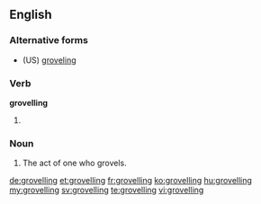 ==English==

===Alternative forms===
* (US) [[groveling]]

===Verb===
'''grovelling'''

# {{context|British|lang=en}} {{present participle of|grovel|lang=en}}

===Noun===
{{en-noun}}

# The act of one who grovels.

[[de:grovelling]]
[[et:grovelling]]
[[fr:grovelling]]
[[ko:grovelling]]
[[hu:grovelling]]
[[my:grovelling]]
[[sv:grovelling]]
[[te:grovelling]]
[[vi:grovelling]]